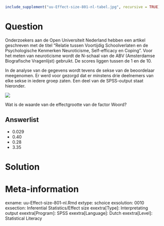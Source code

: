```r
include_supplement("uu-Effect-size-801-nl-tabel.jpg", recursive = TRUE)
```

Question
========

Onderzoekers aan de Open Universiteit Nederland hebben een artikel geschreven met de titel "Relatie tussen Voortijdig Schoolverlaten en de Psychologische Kenmerken Neuroticisme, Self-efficacy en Coping". Voor het meten van neuroticisme wordt de N-schaal van de ABV (Amsterdamse Biografische Vragenlijst) gebruikt. De scores liggen tussen de 1 en de 10.

In de analyse van de gegevens wordt tevens de sekse van de beoordelaar meegenomen. Er werd voor gezorgd dat er minstens drie deelnemers van elke sekse in iedere groep zaten. Een deel van de SPSS-output staat hieronder.

![](uu-Effect-size-801-nl-tabel.jpg)

Wat is de waarde van de effectgrootte van de factor Woord?

Answerlist
----------

* 0.029
* 0.40
* 0.28
* 3.35

Solution
========

Meta-information
================

exname: uu-Effect-size-801-nl.Rmd 
extype: schoice 
exsolution: 0010 
exsection: Inferential Statistics/Effect size 
exextra[Type]: Interpretating output 
exextra[Program]: SPSS 
exextra[Language]: Dutch 
exextra[Level]: Statistical Literacy
